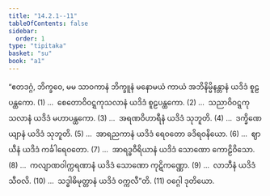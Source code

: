 ```yaml
---
title: "14.2.1--11"
tableOfContents: false
sidebar:
  order: 1
type: "tipitaka"
basket: "su"
book: "a1"
---
```



<DynamicBreadcrumb />

<Division number="198" book="a1">

<Paragraph number="282" book="a1">
“ဧတဒဂ္ဂံ, ဘိက္ခဝေ, မမ သာဝကာနံ ဘိက္ခူနံ မနောမယံ ကာယံ အဘိနိမ္မိနန္တာနံ ယဒိဒံ စူဠပန္ထကော. (1)
</Paragraph>

</Division>
<Division number="199" book="a1">

<Paragraph number="283" book="a1">
…  စေတောဝိဝဋ္ဋကုသလာနံ ယဒိဒံ စူဠပန္ထကော. (2)
</Paragraph>

</Division>
<Division number="200" book="a1">

<Paragraph number="284" book="a1">
…  သညာဝိဝဋ္ဋကုသလာနံ ယဒိဒံ မဟာပန္ထကော. (3)
</Paragraph>

</Division>
<Division number="201" book="a1">

<Paragraph number="285" book="a1">
…  အရဏဝိဟာရီနံ ယဒိဒံ သုဘူတိ. (4)
</Paragraph>

</Division>
<Division number="202" book="a1">

<Paragraph number="286" book="a1">
…  ဒက္ခိဏေယျာနံ ယဒိဒံ သုဘူတိ. (5)
</Paragraph>

</Division>
<Division number="203" book="a1">

<Paragraph number="287" book="a1">
…  အာရညကာနံ ယဒိဒံ ရေဝတော ခဒိရဝနိယော. (6)
</Paragraph>

</Division>
<Division number="204" book="a1">

<Paragraph number="288" book="a1">
…  ဈာယီနံ ယဒိဒံ ကင်္ခါရေဝတော. (7)
</Paragraph>

</Division>
<Division number="205" book="a1">

<Paragraph number="289" book="a1">
…  အာရဒ္ဓဝီရိယာနံ ယဒိဒံ သောဏော ကောဠိဝိသော. (8)
</Paragraph>

</Division>
<Division number="206" book="a1">

<Paragraph number="290" book="a1">
…  ကလျာဏဝါက္ကရဏာနံ ယဒိဒံ သောဏော ကုဋိကဏ္ဏော. (9)
</Paragraph>

</Division>
<Division number="207" book="a1">

<Paragraph number="291" book="a1">
…  လာဘီနံ ယဒိဒံ သီဝလိ. (10)
</Paragraph>

</Division>
<Division number="208" book="a1">

<Paragraph number="292" book="a1">
…  သဒ္ဓါဓိမုတ္တာနံ ယဒိဒံ ဝက္ကလီ”တိ. (11)

</Paragraph>
</Division>

<Paragraph number="293" type="center" book="a1">
ဝဂ္ဂေါ ဒုတိယော.
</Paragraph>
